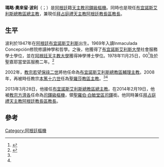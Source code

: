 {{Blpsources|time=2020-04-28T21:19:24+00:00}}
{{Infobox Christian leader
| type             = Cardinal
| honorific-prefix = 
| name             = 瑪略·奧來留·波利<br />Mario Aurelio Poli
| honorific-suffix = 
| native_name      = 
| native_name_lang = 
| title            = [[天主教布宜諾斯艾利斯總教區|天主教布宜諾斯艾利斯總教區總主教]]
| image            = Mario Aurelio Cardinal Poli.JPG
| province         = 
| metropolis       = 
| archdiocese      =[[天主教布宜諾斯艾利斯總教區|天主教布宜諾斯艾利斯總教區]]
| see              = 
| elected          = 
| appointed        = 2013年3月28日
| term             = 
| term_start       = 2013年4月20日
| quashed          = 
| term_end         = 
| predecessor      = [[方濟各_(教宗)|喬治·瑪略·伯格里奧]]
| opposed          = 
| successor        = 
| other_post       = {{unbulleted list|[[聖羅伯·白敏堂|聖羅伯·白敏堂區領銜司鐸]]|[[拜占庭禮天主教阿根廷教長區|拜占庭禮天主教阿根廷教長區教長]]}}
<!---------- Orders ---------->
| ordination       = 1978年11月25日
| ordained_by     = [[Juan_Carlos_Aramburu|Juan Carlos Aramburu]]
| consecration     = 2002年4月20日
| consecrated_by   = [[方濟各_(教宗)|喬治·瑪略·伯格里奧樞機]]
| cardinal         = 2014年2月22日
| created_cardinal_by = 
| rank             = [[樞機|司鐸級樞機]]
<!---------- Personal details ---------->
| birth_name       = 
| birth_date       = {{Birth date and age|1947|11|29}}
| birth_place      = [[阿根廷|阿根廷]][[布宜諾斯艾利斯|布宜諾斯艾利斯]]
| death_date       = <!-- {{Death date and age|YYYY|MM|DD|YYYY|MM|DD}} (death date then birth date) -->
| death_place      = 
| buried           = 
| nationality      = [[阿根廷|阿根廷]]
| religion         = [[天主教|天主教]]
| residence        = 
| profession       = 
| previous_post    = {{unbulleted list|布宜諾斯艾利斯總教區輔理主教（2002年－2008年）|[[天主教聖羅莎教區_(阿根廷)|聖羅莎教區主教]]（2008年－2013年）}}
| education        =
| alma_mater       = 
| motto            = {{unbulleted list|da cor docile|(Give me a listening heart - 1 Kings 3.9)}}
| signature        = 
| signature_alt    = 
| coat_of_arms     = 
| coat_of_arms_alt = 
}}
'''瑪略·奧來留·波利'''（{{lang-es|Mario Aurelio Poli}}；{{bd|1947年11月29日|catIdx=Mario Aurelio Poli}}）是[[阿根廷|阿根廷]]籍[[天主教|天主教]][[樞機|司鐸級樞機]]。同時也是現任[[天主教布宜諾斯艾利斯總教區|布宜諾斯艾利斯總教區總主教]]，兼現任[[拜占庭禮天主教阿根廷教長區|拜占庭禮天主教阿根廷教長區教長]]。
 
==生平==
波利於1947年在[[阿根廷|阿根廷]][[布宜諾斯艾利斯|布宜諾斯艾利斯]]出生。1969年入讀Inmaculada Concepción修院修讀神學和哲學。之後，他獲得了[[布宜諾斯艾利斯大學|布宜諾斯艾利斯大學]]社會服務學士學位，並在[[阿根廷天主教大學|阿根廷天主教大學]]獲得神學博士學位。1978年11月25日，00<ref name=CatholicHierarchy>{{cite web |url=http://www.catholic-hierarchy.org/bishop/bpoli.html |title=Archbishop Mario Aurelio Poli |work=Catholic Hierarchy |accessdate=2013-04-04 |archive-date=2021-03-06 |archive-url=https://web.archive.org/web/20210306074201/http://www.catholic-hierarchy.org/bishop/bpoli.html |dead-url=no }}</ref>及於聖嘉耶當堂區服務二年。<ref name=nacion>{{cite web |url=http://www.lanacion.com.ar/1567371-mario-poli-el-sucesor-del-papa-francisco-como-arzobispo-de-buenos-aires |title=Mario Poli, el sucesor del papa Francisco como arzobispo de Buenos Aires |trans_title=Mario Poli, the sucesor of Pope Francis as archbishop of Buenos Aires |language=es |date=2013-03-27 |publisher=La Nación |accessdate=2013-03-25 |archive-date=2019-02-15 |archive-url=https://web.archive.org/web/20190215155839/https://www.lanacion.com.ar/1567371-mario-poli-el-sucesor-del-papa-francisco-como-arzobispo-de-buenos-aires |dead-url=no }}</ref>

2002年，[[教宗若望保祿二世|教宗若望保祿二世]]將他任命為[[天主教布宜諾斯艾利斯總教區|布宜諾斯艾利斯總教區輔理主教]]。2008年，再被時任教宗[[本篤十六世|本篤十六世]]任為[[天主教聖羅莎教區_(阿根廷)|聖羅莎教區主教]]。<ref name=nacion/><ref name=CatholicHierarchy/>
 
2013年3月28日，他接任[[布宜諾斯艾利斯總教區|布宜諾斯艾利斯總教區]][[總主教|總主教]]。在2014年2月19日，他被[[方濟各_(教宗)|教宗方濟各]]任命為[[樞機|司鐸級樞機]]，領[[聖羅伯·白敏堂|聖羅伯·白敏堂區司鐸]]銜。他同時兼任[[拜占庭禮天主教阿根廷教長區|拜占庭禮天主教阿根廷教長區教長]]。

==參考== 
{{Reflist}}

{{樞機團}}
[[Category:阿根廷樞機|Category:阿根廷樞機]]